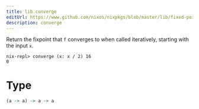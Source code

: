 ```yaml
---
title: lib.converge
editUrl: https://www.github.com/nixos/nixpkgs/blob/master/lib/fixed-points.nix#L55C14
description: converge
---
```



Return the fixpoint that `f` converges to when called iteratively, starting
with the input `x`.

```
nix-repl> converge (x: x / 2) 16
0
```

# Type

```haskell
(a -> a) -> a -> a
```
